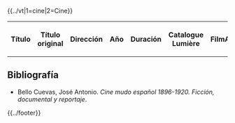 {{header|1=Cine mudo en España}}
{{../vt|1=cine|2=Cine}}

<table class="wikitable sortable" width="100%" style="text-align: center;">
<tr>
    <th>Título</th>
    <th>Título original</th>
    <th>Dirección</th>
    <th>Año</th>
    <th>Duración</th>
    <th>Catalogue Lumière</th>
    <th>FilmAffinity</th>
    <th>IMDb</th>
    <th>Wikidata</th>
    <th>YouTube</th>
</tr>

{{cine-mudo-espana-template|titulo=Baile en el vivac|titulo-original=Danse au bivouac|direccion=Alexandre Promio|año=1896|duracion=1 minuto|cl=danse-au-bivouac|fa=150040|imdb=tt1654009|wikidata=Q27832142|youtube=TVkF-8zG5jI}}

{{cine-mudo-espana-template|titulo=Cambio de guardia en el Palacio Real|titulo-original=Hallebardiers de la Reine|direccion=Alexandre Promio|año=1896|duracion=1 minuto|cl=hallebardiers-de-la-reine|fa=883720|imdb=no|wikidata=Q27832163|youtube=A3UeJ2aPhHc}}

{{cine-mudo-espana-template|titulo=Carga de los lanceros de la reina|titulo-original=Lanciers de la Reine, charge|direccion=Alexandre Promio|año=1896|duracion=1 minuto|cl=lanciers-de-la-reine-charge|fa=655470|imdb=tt3187610|wikidata=no|youtube=no}}

{{cine-mudo-espana-template|titulo=Ciclistas militares|titulo-original=Cyclistes militaires|direccion=Alexandre Promio|año=1896|duracion=1 minuto|cl=cyclistes-militaires|fa=453662|imdb=no|wikidata=no|youtube=no}}

{{cine-mudo-espana-template|titulo=El cuerpo de alabarderos saliendo del Palacio Real|titulo-original=Garde descendante du palais royal|direccion=Alexandre Promio|año=1896|duracion=1 minuto|cl=garde-descendante-du-palais-royal|fa=no|imdb=no|wikidata=no|youtube=no}}

{{cine-mudo-espana-template|titulo=Descarga de un barco en el puerto de Barcelona|titulo-original=Déchargement d'un navire|direccion=Alexandre Promio|año=1896|duracion=1 minuto|cl=dechargement-dun-navire|fa=no|imdb=no|wikidata=no|youtube=no}}


<!--
{{cine-mudo-espana-template|titulo=|titulo-original=|direccion=|año=|duracion=|cl=|fa=|imdb=|wikidata=|youtube=}}

Añadir enlaces a YouTube reemplazando los " " por "+" https://www.youtube.com/results?search_query=%22Danse+au+bivouac%22+OR+%22Baile+en+el+vivac%22

Mas adelante sacar una captura para cada clip usando el og:image del html de youtube
-->

</table>

== Bibliografía ==

* Bello Cuevas, José Antonio. ''Cine mudo español 1896-1920. Ficción, documental y reportaje''.

{{../footer}}
